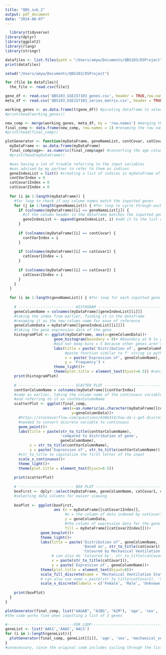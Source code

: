 ```yaml
---
title: "QBS_sub_2"
output: pdf_document
date: "2024-08-07"
---
```


```r
  library(tidyverse)
library(dplyr)
library(ggplot2)
library(rlang)
library(stringr)
```

```r
datafiles <- list.files(path = "/Users/amyw/Documents/QBS103/DSProject", pattern = ".csv")
print(datafiles)

setwd("/Users/amyw/Documents/QBS103/DSProject")

for (file in datafiles){
  the_file <- read.csv(file)}

gene_df <- read.csv('QBS103_GSE157103_genes.csv', header = TRUE,row.names = 1)
meta_df <- read.csv('QBS103_GSE157103_series_matrix.csv', header = TRUE, row.names = 1)

working_genes <- as.data.frame(t(gene_df)) #pivoting dataframe to select AAGAB as a column
#print(head(working_genes))

new_comp <- merge(working_genes, meta_df, by = 'row.names') #merging the two dataframes using the row names
final_comp <- data.frame(new_comp, row.names = 1) #renaming the row names as the participant ID
#print(head(final_comp))
```


```r
plotGenerator <- function(myDataFrame, geneNameList, contCovar, catCovar1, catCovar2) {
  myDataFrame <- as.data.frame(myDataFrame)
  final_comp$age<- as.numeric(final_comp$age) #converting the age column from characters to numerics
  #print(head(myDataFrame))

  #was having a lot of trouble referring to the input variables 
  #was advised by my partner to refer to them as indices
  geneIndexList = list() #creating a list of indices in myDataFrame of the genes
  contVarIndex = 0
  catCovar1Index = 0
  catCovar2Index = 0
  
  for (i in 1:length(myDataFrame)) { 
    #for loop to check if any column names match the inputted genes
    for (j in 1:length(geneNameList)) { #for loop to cycle through each gene
      if (colnames(myDataFrame)[i] == geneNameList[j]) {
        #if the column header in the dataframe matches the inputted gene
        geneIndexList <- append(geneIndexList, i) #add it to the list of gene indices
      }
      
      if (colnames(myDataFrame)[i] == contCovar) { 
        contVarIndex = i
      }
      
      if (colnames(myDataFrame)[i] == catCovar1) {
        catCovar1Index = i
      }
      
      if (colnames(myDataFrame)[i] == catCovar2) {
        catCovar2Index = i
      }
    }
  }
  
  for (i in 1:length(geneNameList)) { #for loop for each inputted gene
    
    # ------------------------- HISTOGRAM ---------------------------------
    geneColumnName = colnames(myDataFrame)[geneIndexList[[i]]]
    #taking the index from earlier, finding it in the dataframe
    #renaming it as the new column name for ease of reference
    geneColumnData = myDataFrame[[geneIndexList[[i]]]]
    #taking the gene expression data of the gene
    histogramPlot <- ggplot(myDataFrame, aes(x=geneColumnData))+
                      geom_histogram(boundary = 0)+ #boundary at 0 to group data
                      #did not keep bins = 5 because other genes aren't represented properly
                      labs(title = paste('Distribution of', geneColumnName),
                           #paste function similar to f' string in python
                           x = paste('Expression of', geneColumnName),
                           y = 'Frequency') +
                      theme_light()+
                      theme(plot.title = element_text(hjust=0.5)) #centering title
    print(histogramPlot)
    
    # ------------------------- SCATTER PLOT ------------------------------
    contVarColumnName = colnames(myDataFrame)[contVarIndex]
    #same as earlier, taking the column name of the continuous variable
    #and referring to it as contVarColumnName
    scatterPlot <- ggplot(final_comp, 
                          aes(x=as.numeric(as.character(myDataFrame[[contVarIndex]])), 
                              y=geneColumnData))+
      #https://stackoverflow.com/questions/6386314/how-do-i-get-discrete-factor-levels-to-be-treated-as-continuous
      #needed to convert discrete variable to continuous
      geom_point()+ 
      labs(title = paste(str_to_title(contVarColumnName), 
                         'compared to distribution of gene', 
                         geneColumnName),
           x = str_to_title(contVarColumnName), 
           y = paste('Expression of', str_to_title(contVarColumnName)))+
      #str_to_title to capitalize the first letter of the input
      scale_x_continuous()+
      theme_light()+
      theme(plot.title = element_text(hjust=0.5))
    
    print(scatterPlot)
    
    # ------------------------- BOX PLOT ----------------------------------
    boxFirst <- dplyr::select(myDataFrame, geneColumnName, catCovar1, catCovar2) 
    #selecting data columns for easier viewing
     
    boxPlot <- ggplot(boxFirst, 
                      aes (x = myDataFrame[[catCovar1Index]], 
                           #x = the column of data indexed by catCovar1Index
                           y = geneColumnData, 
                           #the column of expression data for the gene
                           fill = myDataFrame[[catCovar2Index]]))+
                geom_boxplot()+
                theme_light()+
                labs(title = paste('Distribution of', geneColumnName, 
                                   'Based on', str_to_title(catCovar1), 
                                   'Coloured by Mechanical Ventilation Status'),
                     # can also do 'Coloured by', str_to_title(catCovar2)),
                     x = paste(str_to_title(catCovar1)), 
                     y = paste('Expression of', geneColumnName))+
                theme(plot.title = element_text(hjust=0))+
                scale_fill_discrete(name = 'Mechanical Ventilation Status')+
                # can also use name = paste(str_to_title(catCovar2), 'Status'
                scale_x_discrete(labels = c('Female', 'Male', 'Unknown'))
    
    print(boxPlot)
  }
}

plotGenerator(final_comp, list("AAGAB", "A1BG", "A2M"), 'age', 'sex', 'mechanical_ventilation')
#the code works fine when inputting a list of 3 genes

#------------------------------FOR LOOP----------------------------------
geneList <- list('AAK1','AAAS','AACS')
for (i in 1:length(geneList)){
  plotGenerator(final_comp, geneList[[i]], 'age', 'sex', 'mechanical_ventilation')
}
#unnecessary, since the original code includes cycling through the list of genes

```

